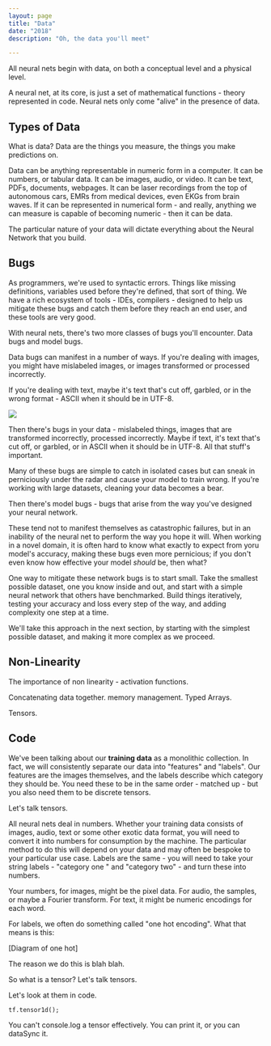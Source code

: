 ```yaml
---
layout: page
title: "Data"
date: "2018"
description: "Oh, the data you'll meet"

---
```


All neural nets begin with data, on both a conceptual level and a physical level.

A neural net, at its core, is just a set of mathematical functions - theory represented in code. Neural nets only come "alive" in the presence of data.

## Types of Data

What is data? Data are the things you measure, the things you make predictions on.

Data can be anything representable in numeric form in a computer. It can be numbers, or tabular data. It can be images, audio, or video. It can be text, PDFs, documents, webpages. It can be laser recordings from the top of autonomous cars, EMRs from medical devices, even EKGs from brain waves. If it can be represented in numerical form - and really, anything we can measure is capable of becoming numeric - then it can be data.

The particular nature of your data will dictate everything about the Neural Network that you build.

## Bugs

As programmers, we're used to syntactic errors. Things like missing definitions, variables used before they're defined, that sort of thing. We have a rich ecosystem of tools - IDEs, compilers - designed to help us mitigate these bugs and catch them before they reach an end user, and these tools are very good.

With neural nets, there's two more classes of bugs you'll encounter. Data bugs and model bugs.

Data bugs can manifest in a number of ways. If you're dealing with images, you might have mislabeled images, or images transformed or processed incorrectly.

If you're dealing with text, maybe it's text that's cut off, garbled, or in the wrong format - ASCII when it should be in UTF-8.

<img src="glitch.png" />

Then there's bugs in your data - mislabeled things, images that are transformed incorrectly, processed incorrectly. Maybe if text, it's text that's cut off, or garbled, or in ASCII when it should be in UTF-8. All that stuff's important.

Many of these bugs are simple to catch in isolated cases but can sneak in perniciously under the radar and cause your model to train wrong. If you're working with large datasets, cleaning your data becomes a bear.

Then there's model bugs - bugs that arise from the way you've designed your neural network.

These tend not to manifest themselves as catastrophic failures, but in an inability of the neural net to perform the way you hope it will. When working in a novel domain, it is often hard to know what exactly to expect from yoru model's accuracy, making these bugs even more pernicious; if you don't even know how effective your model *should* be, then what?

One way to mitigate these network bugs is to start small. Take the smallest possible dataset, one you know inside and out, and start with a simple neural network that others have benchmarked. Build things iteratively, testing your accuracy and loss every step of the way, and adding complexity one step at a time.

We'll take this approach in the next section, by starting with the simplest possible dataset, and making it more complex as we proceed.

## Non-Linearity

The importance of non linearity - activation functions.

Concatenating data together. memory management. Typed Arrays.

Tensors.

## Code


We've been talking about our **training data** as a monolithic collection. In fact, we will consistently separate our data into "features" and "labels". Our features are the images themselves, and the labels describe which category they should be. You need these to be in the same order - matched up - but you also need them to be discrete tensors.

Let's talk tensors.

All neural nets deal in numbers. Whether your training data consists of images, audio, text or some other exotic data format, you will need to convert it into numbers for consumption by the machine. The particular method to do this will depend on your data and may often be bespoke to your particular use case. Labels are the same - you will need to take your string labels - "category one " and "category two" - and turn these into numbers.

Your numbers, for images, might be the pixel data. For audio, the samples, or maybe a Fourier transform. For text, it might be numeric encodings for each word.

For labels, we often do something called "one hot encoding". What that means is this:

[Diagram of one hot]

The reason we do this is blah blah.

So what is a tensor? Let's talk tensors.

Let's look at them in code.

```
tf.tensor1d();
```

You can't console.log a tensor effectively. You can print it, or you can dataSync it.
